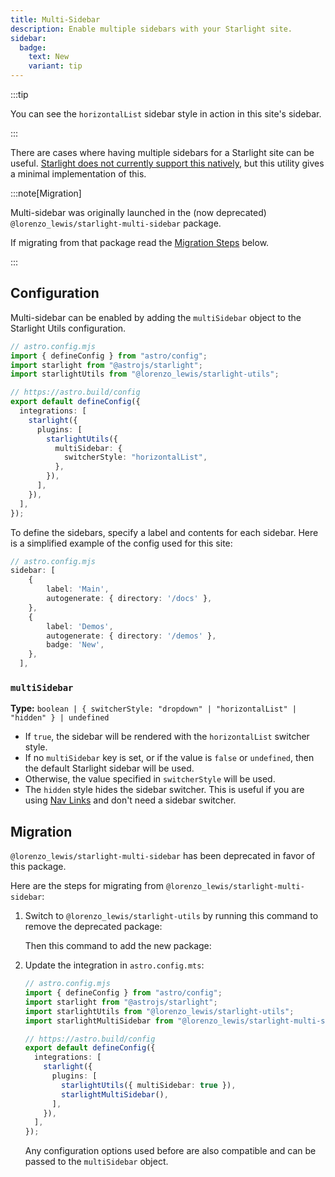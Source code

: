 ```yaml
---
title: Multi-Sidebar
description: Enable multiple sidebars with your Starlight site.
sidebar:
  badge:
    text: New
    variant: tip
---
```


:::tip

You can see the `horizontalList` sidebar style in action in this site's sidebar.

:::

There are cases where having multiple sidebars for a Starlight site can be useful. [Starlight does not currently support this natively](https://github.com/withastro/starlight/discussions/959), but this utility gives a minimal implementation of this.

:::note[Migration]

Multi-sidebar was originally launched in the (now deprecated) `@lorenzo_lewis/starlight-multi-sidebar` package.

If migrating from that package read the [Migration Steps](#migration) below.

:::

## Configuration

Multi-sidebar can be enabled by adding the `multiSidebar` object to the Starlight Utils configuration.

```ts {12-14}
// astro.config.mjs
import { defineConfig } from "astro/config";
import starlight from "@astrojs/starlight";
import starlightUtils from "@lorenzo_lewis/starlight-utils";

// https://astro.build/config
export default defineConfig({
  integrations: [
    starlight({
      plugins: [
        starlightUtils({
          multiSidebar: {
            switcherStyle: "horizontalList",
          },
        }),
      ],
    }),
  ],
});
```

To define the sidebars, specify a label and contents for each sidebar. Here is a simplified example of the config used for this site:

```ts {12-14}
// astro.config.mjs
sidebar: [
    {
        label: 'Main',
        autogenerate: { directory: '/docs' },
    },
    {
        label: 'Demos',
        autogenerate: { directory: '/demos' },
        badge: 'New',
    },
  ],
```


### `multiSidebar`

**Type:** `boolean | { switcherStyle: "dropdown" | "horizontalList" | "hidden" } | undefined`

- If `true`, the sidebar will be rendered with the `horizontalList` switcher style.
- If no `multiSidebar` key is set, or if the value is `false` or `undefined`, then the default Starlight sidebar will be used.
- Otherwise, the value specified in `switcherStyle` will be used.
- The `hidden` style hides the sidebar switcher. This is useful if you are using [Nav Links](/utilities/nav-links/) and don't need a sidebar switcher.

## Migration

`@lorenzo_lewis/starlight-multi-sidebar` has been deprecated in favor of this package.

Here are the steps for migrating from `@lorenzo_lewis/starlight-multi-sidebar`:


<Steps>

1. Switch to `@lorenzo_lewis/starlight-utils` by running this command to remove the deprecated package:

   <PackageManagers
     type="remove"
     pkg="@lorenzo_lewis/starlight-multi-sidebar"
   />

   Then this command to add the new package:

   <PackageManagers type="add" pkg="@lorenzo_lewis/starlight-utils" />

2. Update the integration in `astro.config.mts`:

   ```ts ins={4, 12} del={5, 13}
   // astro.config.mjs
   import { defineConfig } from "astro/config";
   import starlight from "@astrojs/starlight";
   import starlightUtils from "@lorenzo_lewis/starlight-utils";
   import starlightMultiSidebar from "@lorenzo_lewis/starlight-multi-sidebar";

   // https://astro.build/config
   export default defineConfig({
     integrations: [
       starlight({
         plugins: [
           starlightUtils({ multiSidebar: true }),
           starlightMultiSidebar(),
         ],
       }),
     ],
   });
   ```

   Any configuration options used before are also compatible and can be passed to the `multiSidebar` object.

</Steps>
